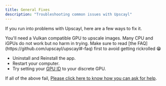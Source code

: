 ```yaml
---
title: General Fixes
description: "Troubleshooting common issues with Upscayl"
---
```


If you run into problems with Upscayl, here are a few ways to fix it.

<Note>
You'll need a Vulkan compatible GPU to upscale images. Many CPU and iGPUs do not work but no harm in trying. Make sure to read [the FAQ](https://github.com/upscayl/upscayl#-faq) first to avoid getting rickrolled 😁
</Note>

- Uninstall and Reinstall the app.
- Restart your computer.
- Try setting your [GPU ID](https://github.com/upscayl/upscayl/wiki/Guide#gpu-id) to your discrete GPU.

<Warning>If all of the above fail, [Please click here to know how you can ask for help](https://github.com/upscayl/upscayl/wiki/%F0%9F%99%8B-How-to-ask-for-help%3F).</Warning>
 